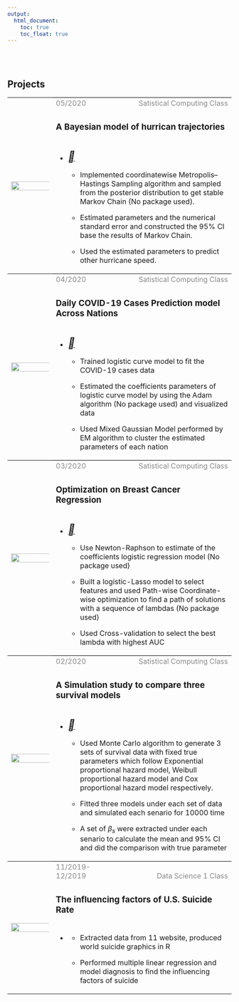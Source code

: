 ```yaml
---
output: 
  html_document:
    toc: true
    toc_float: true
---
```

\
\

<link rel="stylesheet" href="style.css">
<script src="https://kit.fontawesome.com/6e8b08f469.js" crossorigin="anonymous"></script>


<h2><b>Projects</b></h2>

<table>
<col width="20%">
<col width="30%">
<col width="50%">

<tr style="border-top:1pt solid black;">
  <th rowspan="3"><img src="./files/project4.png" style="width:800%; float:left" class="center image-square"></a></th>
  <td style="vertical-align: bottom"><font color="8B8A8A">05/2020</font></td>
  <td style="text-align:right; vertical-align:bottom"><font color="8B8A8A">Satistical Computing Class</font></td>
</tr>
<tr>
  <td colspan="2" style="height:20px; vertical-align:middle"><h3><b>A Bayesian model of hurrican trajectories</b></h3></td>
</tr>
<tr>
  <td colspan="2">
  
  * <a href="./files/report4.pdf"><i style="font-size:24px" class="fa">&#xf1c1;</i></a>
  
  
  * Implemented coordinatewise Metropolis–Hastings Sampling algorithm and sampled from the posterior distribution to get stable Markov Chain (No package used). 
  
  * Estimated parameters and the numerical standard error and constructed the 95% CI base the results of Markov Chain.
  
  * Used the estimated parameters to predict other hurricane speed.</td>
  
</tr>



<tr style="border-top:1pt solid black;">
  <th rowspan="3"><img src="./files/project3.png" style="width:800%; float:left" class="center image-square"></a></th>
  <td style="vertical-align: bottom"><font color="8B8A8A">04/2020</font></td>
  <td style="text-align:right; vertical-align:bottom"><font color="8B8A8A">Satistical Computing Class</font></td>
</tr>
<tr>
  <td colspan="2" style="height:20px; vertical-align:middle"><h3><b>Daily COVID-19 Cases Prediction model Across Nations</b></h3></td>
</tr>
<tr>
  <td colspan="2">
  
  * <a href="./files/report3.pdf"><i style="font-size:24px" class="fa">&#xf1c1;</i></a>
  
  * Trained logistic curve model to fit the COVID-19 cases data
  
  * Estimated the coefficients parameters of logistic curve model by using the Adam algorithm (No package used) and visualized data

  * Used Mixed Gaussian Model performed by EM algorithm to cluster the estimated parameters of each nation </td>
  
</tr>




<tr style="border-top:1pt solid black;">
  <th rowspan="3"><img src="./files/projec2_2.JPG" style="width:1000%; float:left" class="center image-square"></a></th>
  <td style="vertical-align: bottom"><font color="8B8A8A">03/2020</font></td>
  <td style="text-align:right; vertical-align:bottom"><font color="8B8A8A">Satistical Computing Class</font></td>
</tr>
<tr>
  <td colspan="2" style="height:20px; vertical-align:middle"><h3><b> Optimization on Breast Cancer Regression</b></h3></td>
</tr>
<tr>
  <td colspan="2">
  
  * <a href="./files/report1.pdf"><i style="font-size:24px" class="fa">&#xf1c1;</i></a>
  
  
  * Use Newton-Raphson to estimate of the coefficients logistic regression model (No package used) 
  
  * Built a logistic-Lasso model to select features and used Path-wise Coordinate-wise optimization to find a path of solutions with a sequence of lambdas (No package used)
  
  * Used Cross-validation to select the best lambda with highest AUC</td>
  
</tr>

<tr style="border-top:1pt solid black;">
  <th rowspan="3"><img src="./files/project1.png" style="width:800%; float:left" class="center image-square"></a></th>
  <td style="vertical-align: bottom"><font color="8B8A8A">02/2020</font></td>
  <td style="text-align:right; vertical-align:bottom"><font color="8B8A8A">Satistical Computing Class</font></td>
</tr>
<tr>
  <td colspan="2" style="height:20px; vertical-align:middle"><h3><b>A Simulation study to compare three survival models</b></h3></td>
</tr>
<tr>
  <td colspan="2">
  
  * <a href="./files/report2.pdf"><i style="font-size:24px" class="fa">&#xf1c1;</i></a>
  
  
  * Used Monte Carlo algorithm to generate 3 sets of survival data with fixed true parameters which follow Exponential proportional hazard model, Weibull proportional hazard model and Cox proportional hazard model respectively. 
  
  * Fitted three models under each set of data and simulated each senario for 10000 time 
  
  * A set of $\beta_s$ were extracted under each senario to calculate the mean and 95% CI and did the comparison with true parameter</td>
  
</tr>


<tr style="border-top:1pt solid black;">
  <th rowspan="3"><img src="./files/suicide.JPG" style="width:300%; float:left" class="center image-square"></a></th>
  <td style="vertical-align: bottom"><font color="8B8A8A">11/2019-12/2019</font></td>
  <td style="text-align:right; vertical-align:bottom"><font color="8B8A8A">Data Science 1 Class</font></td>
</tr>
<tr>
  <td colspan="2" style="height:20px; vertical-align:middle"><h3><b>The influencing factors of U.S. Suicide Rate</b></h3></td>
</tr>
<tr>
  <td colspan="2">
  
  
  * <a href="https://ys3298.github.io/life_saver.github.io/index.html"><i class="fa fa-internet-explorer" style="font-size:24px"></i></a>
  
  * Extracted data from 11 website, produced world suicide graphics in R
  
  * Performed multiple linear regression and model diagnosis to find the influencing factors of suicide</td>
</tr>

